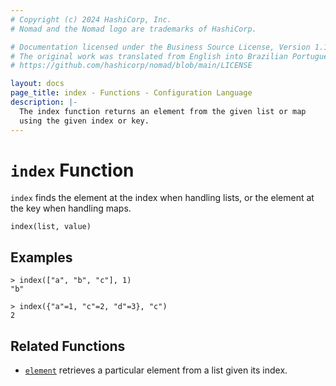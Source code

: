 ```yaml
---
# Copyright (c) 2024 HashiCorp, Inc.
# Nomad and the Nomad logo are trademarks of HashiCorp.

# Documentation licensed under the Business Source License, Version 1.1.
# The original work was translated from English into Brazilian Portuguese.
# https://github.com/hashicorp/nomad/blob/main/LICENSE

layout: docs
page_title: index - Functions - Configuration Language
description: |-
  The index function returns an element from the given list or map
  using the given index or key.
---
```


# `index` Function

`index` finds the element at the index when handling lists, or the element at
the key when handling maps.

```hcl
index(list, value)
```

## Examples

```shell-session
> index(["a", "b", "c"], 1)
"b"
```

```shell-session
> index({"a"=1, "c"=2, "d"=3}, "c")
2
```

## Related Functions

- [`element`](/nomad/docs/reference/hcl2/functions/collection/element) retrieves a particular element from a list given
  its index.

